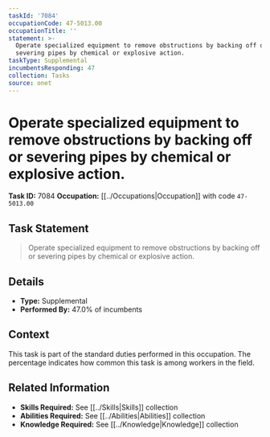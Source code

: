 ```yaml
---
taskId: '7084'
occupationCode: 47-5013.00
occupationTitle: ''
statement: >-
  Operate specialized equipment to remove obstructions by backing off or
  severing pipes by chemical or explosive action.
taskType: Supplemental
incumbentsResponding: 47
collection: Tasks
source: onet
---
```

# Operate specialized equipment to remove obstructions by backing off or severing pipes by chemical or explosive action.

**Task ID:** 7084
**Occupation:** [[../Occupations|Occupation]] with code `47-5013.00`

## Task Statement

> Operate specialized equipment to remove obstructions by backing off or severing pipes by chemical or explosive action.

## Details

- **Type:** Supplemental
- **Performed By:** 47.0% of incumbents

## Context

This task is part of the standard duties performed in this occupation. The percentage indicates how common this task is among workers in the field.

## Related Information

- **Skills Required:** See [[../Skills|Skills]] collection
- **Abilities Required:** See [[../Abilities|Abilities]] collection
- **Knowledge Required:** See [[../Knowledge|Knowledge]] collection

